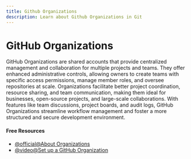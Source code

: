 ```yaml
---
title: Github Organizations
description: Learn about Github Organizations in Git
---
```


# GitHub Organizations

GitHub Organizations are shared accounts that provide centralized management and collaboration for multiple projects and teams. They offer enhanced administrative controls, allowing owners to create teams with specific access permissions, manage member roles, and oversee repositories at scale. Organizations facilitate better project coordination, resource sharing, and team communication, making them ideal for businesses, open-source projects, and large-scale collaborations. With features like team discussions, project boards, and audit logs, GitHub Organizations streamline workflow management and foster a more structured and secure development environment.

#### Free Resources

- [@official@About Organizations](https://docs.github.com/en/organizations/collaborating-with-groups-in-organizations/about-organizations)
- [@video@Set up a GitHub Organization](https://www.youtube.com/watch?v=XowSSIhJFuk)

<Outlet path="5-github/basics/github-organizations" />
